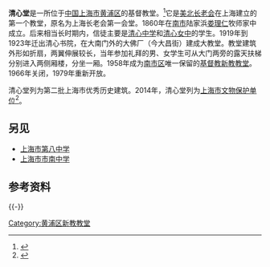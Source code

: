 {{文物保护单位
| 级别 = 省级
| 省区市 = 上海市
| 名称 = 清心堂
| 图片 = 
| 编号 = 8-3
| 分类 = 近现代重要史迹及代表性建筑
| 时代 = 1923年
| 所在 = [[上海市|上海市]][[黄浦区|黄浦区]]
| 登录 = 2014年4月4日
}}
'''清心堂'''是一所位于[[中国|中国]][[上海市|上海市]][[黄浦区|黄浦区]]的基督教堂。<ref>{{cite web| language =| publisher =中国民族宗教网| title =上海基督教清心堂| url =http://www.mzb.com.cn/html/report/134718-1.htm| author =| date =| accessdate =2015-01-24| deadurl =yes| archiveurl =https://web.archive.org/web/20160304102914/http://www.mzb.com.cn/html/report/134718-1.htm| archivedate =2016-03-04}}</ref>它是[[美北长老会|美北长老会]]在上海建立的第一个教堂，原名为上海长老会第一会堂。1860年在[[南市_(上海)|南市]]陆家浜[[娄理仁|娄理仁]]牧师家中成立。后来相当长时期内，信徒主要是[[清心中学|清心中学]]和[[清心女中|清心女中]]的学生。1919年到1923年迁出清心书院，在大南门外的大佛厂（今大昌街）建成大教堂。教堂建筑外形如折扇，两翼伸展较长，当年参加礼拜的男、女学生可从大门两旁的露天扶梯分别进入两侧厢楼，分坐一厢。1958年成为[[南市区_(上海市)|南市区]]唯一保留的[[基督教|基督教]][[新教|新教]][[教堂|教堂]]。1966年关闭，1979年重新开放。

清心堂列为第二批上海市优秀历史建筑。2014年，清心堂列为[[上海市文物保护单位|上海市文物保护单位]]<ref>{{Cite book|title=中国文物地图集 上海分册|last=国家文物局主编|publisher=北京：[[中华地图学社|中华地图学社]]|year=2017.01|isbn=978-7-80031-643-2|pages=136-140}}</ref>。

==另见==
*[[上海市第八中学|上海市第八中学]]
*[[上海市市南中学|上海市市南中学]]

==参考资料==
{{Reflist}}

{{-}}
{{上海市文物保护单位}}
{{第二批上海市优秀历史建筑}}
[[Category:黄浦区新教教堂|Category:黄浦区新教教堂]]
